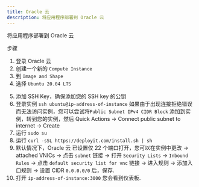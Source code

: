 ---
title: Oracle 云
description: 将应用程序部署到 Oracle 云
---



将应用程序部署到 Oracle 云

步骤

1. 登录 Oracle 云
2. 创建一个新的 `Compute Instance`
3. 到 `Image and Shape`
4. 选择 `Ubuntu 20.04 LTS`

<ImageZoom  src="/assets/images/deployment/oracle/oracle-shape.png" width={800} height={630} alt='home og image' className="rounded-lg" />


5. 添加 SSH Key，确保添加您的 SSH key 的公钥
6. 登录实例 `ssh ubuntu@ip-address-of-instance`
   <Callout>
     如果由于出现连接拒绝错误而无法访问实例，您可以尝试将`Public Subnet IPv4
     CIDR Block` 添加到实例，转到您的实例，然后 Quick Actions -> Connect public
     subnet to internet -> Create
   </Callout>
7. 运行 `sudo su`
8. 运行 `curl -sSL https://deployit.com/install.sh | sh`
9. 默认情况下，Oracle 云 已设置仅 22 个端口打开，您可以在实例中更改
   -> attached VNICs -> 点击 `subnet` 链接 -> 打开 `Security Lists` -> `Inbound Rules` -> 点击 `default security list for vnc` 链接 -> 进入规则 -> 添加入口规则 -> 设置 CIDR `0.0.0.0/0` 后，保存.
10. 打开 `ip-address-of-instance:3000` 您会看到仪表板.
